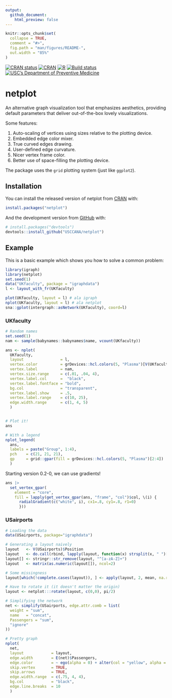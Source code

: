 ```yaml
---
output:
  github_document:
    html_preview: false
---
```


<!-- README.md is generated from README.Rmd. Please edit that file -->

```r
knitr::opts_chunk$set(
  collapse = TRUE,
  comment = "#>",
  fig.path = "man/figures/README-",
  out.width = "85%"
)
```

[![CRAN
status](https://www.r-pkg.org/badges/version/netplot)](https://cran.r-project.org/package=netplot)
[![CRAN](https://cranlogs.r-pkg.org/badges/netplot)](https://cran.r-project.org/package=netplot)
[![R](https://github.com/USCCANA/netplot/actions/workflows/ci.yml/badge.svg)](https://github.com/USCCANA/netplot/actions/workflows/ci.yml)
[![Build status](https://ci.appveyor.com/api/projects/status/3k2m3oq6o99qcs0r?svg=true)](https://ci.appveyor.com/project/gvegayon/netplot)
[![USC's Department of Preventive Medicine](https://raw.githubusercontent.com/USCbiostats/badges/master/tommy-uscprevmed-badge.svg)](https://preventivemedicine.usc.edu)

# netplot


An alternative graph visualization tool that emphasizes aesthetics, providing default parameters that deliver out-of-the-box lovely visualizations.

Some features:

1.  Auto-scaling of vertices using sizes relative to the plotting device.
2.  Embedded edge color mixer.
3.  True curved edges drawing.
4.  User-defined edge curvature.
5.  Nicer vertex frame color.
6.  Better use of space-filling the plotting device.

The package uses the `grid` plotting system (just like `ggplot2`).

## Installation

You can install the released version of netplot from [CRAN](https://CRAN.R-project.org) with:

```r
install.packages("netplot")
```

And the development version from [GitHub](https://github.com/) with:

``` r
# install.packages("devtools")
devtools::install_github("USCCANA/netplot")
```
## Example

This is a basic example which shows you how to solve a common problem:

```r
library(igraph)
library(netplot)
set.seed(1)
data("UKfaculty", package = "igraphdata")
l <- layout_with_fr(UKfaculty)

plot(UKfaculty, layout = l) # ala igraph
nplot(UKfaculty, layout = l) # ala netplot
sna::gplot(intergraph::asNetwork(UKfaculty), coord=l)
```


### UKfaculty

```r
# Random names
set.seed(1)
nam <- sample(babynames::babynames$name, vcount(UKfaculty))

ans <- nplot(
  UKfaculty,
  layout                = l,
  vertex.color          = grDevices::hcl.colors(5, "Plasma")[V(UKfaculty)$Group + 1],
  vertex.label          = nam,
  vertex.size.range     = c(.01, .04, 4),
  vertex.label.col      =  "black",
  vertex.label.fontface = "bold",
  bg.col                = "transparent",
  vertex.label.show     = .5,
  vertex.label.range    = c(10, 25),
  edge.width.range      = c(1, 4, 5)
  )


# Plot it!
ans

# With a legend
nplot_legend(
  ans, 
  labels = paste("Group", 1:4),
  pch    = c(21, 21, 21),
  gp     = grid::gpar(fill = grDevices::hcl.colors(5, "Plasma")[2:4])
  )
```

Starting version 0.2-0, we can use gradients!

```r
ans |>
  set_vertex_gpar(
    element = "core",
    fill = lapply(get_vertex_gpar(ans, "frame", "col")$col, \(i) {
      radialGradient(c("white", i), cx1=.8, cy1=.8, r1=0)
      }))
```

### USairports

```r
# Loading the data
data(USairports, package="igraphdata")

# Generating a layout naively
layout   <- V(USairports)$Position
layout   <- do.call(rbind, lapply(layout, function(x) strsplit(x, " ")[[1]]))
layout[] <- stringr::str_remove(layout, "^[a-zA-Z]+")
layout   <- matrix(as.numeric(layout[]), ncol=2)

# Some missingness
layout[which(!complete.cases(layout)), ] <- apply(layout, 2, mean, na.rm=TRUE)

# Have to rotate it (it doesn't matter the origin)
layout <- netplot:::rotate(layout, c(0,0), pi/2)

# Simplifying the network
net <- simplify(USairports, edge.attr.comb = list(
  weight = "sum",
  name   = "concat",
  Passengers = "sum",
  "ignore"
))

# Pretty graph
nplot(
  net,
  layout            = layout,
  edge.width        = E(net)$Passengers,
  edge.color        = ~ ego(alpha = 0) + alter(col = "yellow", alpha = .75),
  skip.vertex       = TRUE,
  skip.arrows       = TRUE,
  edge.width.range  = c(.75, 4, 4), 
  bg.col            = "black",
  edge.line.breaks  = 10
  )
```

